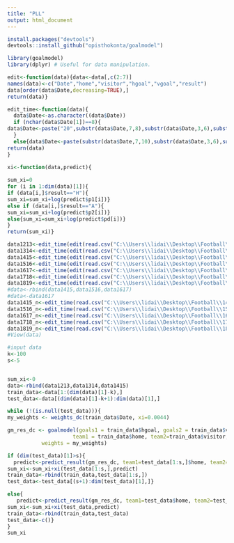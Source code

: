 ---
title: "PLL"
output: html_document
---

```{r}
install.packages("devtools")
devtools::install_github("opisthokonta/goalmodel")
```

```{r}
library(goalmodel)
library(dplyr) # Useful for data manipulation. 
```



```{r}
edit<-function(data){data<-data[,c(2:7)]
names(data)<-c("Date","home","visitor","hgoal","vgoal","result")   
data[order(data$Date,decreasing=TRUE),]
return(data)}
```
```{r}
edit_time<-function(data){
  data$Date<-as.character((data$Date))
  if (nchar(data$Date[1])==8){
data$Date<-paste("20",substr(data$Date,7,8),substr(data$Date,3,6),substr(data$Date,1,2),sep = "")
  }
  else{data$Date<-paste(substr(data$Date,7,10),substr(data$Date,3,6),substr(data$Date,1,2),sep = "")}
return(data)
}
```
```{r}
xi<-function(data,predict){
  
sum_xi=0
for (i in 1:dim(data)[1]){
if (data[i,]$result=="H"){
sum_xi=sum_xi+log(predict$p1[i])}
else if (data[i,]$result=="A"){
sum_xi=sum_xi+log(predict$p2[i])}
else{sum_xi=sum_xi+log(predict$pd[i])}
}
return(sum_xi)}
```

```{r}
data1213<-edit_time(edit(read.csv("C:\\Users\\lidai\\Desktop\\Football\\1314.csv")))
data1314<-edit_time(edit(read.csv("C:\\Users\\lidai\\Desktop\\Football\\1314.csv")))
data1415<-edit_time(edit(read.csv("C:\\Users\\lidai\\Desktop\\Football\\1415.csv")))[1:380,]
data1516<-edit_time(edit(read.csv("C:\\Users\\lidai\\Desktop\\Football\\1516.csv")))
data1617<-edit_time(edit(read.csv("C:\\Users\\lidai\\Desktop\\Football\\1617.csv")))
data1718<-edit_time(edit(read.csv("C:\\Users\\lidai\\Desktop\\Football\\1718.csv")))
data1819<-edit_time(edit(read.csv("C:\\Users\\lidai\\Desktop\\Football\\1819.csv")))
#data<-rbind(data1415,data1516,data1617)
#data<-data1617
data1415_n<-edit_time(read.csv("C:\\Users\\lidai\\Desktop\\Football\\1415.csv"))[1:380,]
data1516_n<-edit_time(read.csv("C:\\Users\\lidai\\Desktop\\Football\\1516.csv"))
data1617_n<-edit_time(read.csv("C:\\Users\\lidai\\Desktop\\Football\\1617.csv"))
data1718_n<-edit_time(read.csv("C:\\Users\\lidai\\Desktop\\Football\\1718.csv"))
data1819_n<-edit_time(read.csv("C:\\Users\\lidai\\Desktop\\Football\\1819.csv"))
#View(data)

```


```{r}
#input data
k<-100
s<-5


sum_xi<-0
data<-rbind(data1213,data1314,data1415)
train_data<-data[1:(dim(data)[1]-k),]
test_data<-data[(dim(data)[1]-k+1):dim(data)[1],]

while (!(is.null(test_data))){
my_weights <- weights_dc(train_data$Date, xi=0.0044)

gm_res_dc <- goalmodel(goals1 = train_data$hgoal, goals2 = train_data$vgoal,
                     team1 = train_data$home, team2=train_data$visitor,dc=TRUE,
           weights = my_weights)

if (dim(test_data)[1]>s){
  predict<-predict_result(gm_res_dc, team1=test_data[1:s,]$home, team2=test_data[1:s,]$visitor, return_df = TRUE)
sum_xi<-sum_xi+xi(test_data[1:s,],predict)
train_data<-rbind(train_data,test_data[1:s,])
test_data<-test_data[(s+1):dim(test_data)[1],]}

else{
   predict<-predict_result(gm_res_dc, team1=test_data$home, team2=test_data$visitor, return_df = TRUE)
sum_xi<-sum_xi+xi(test_data,predict)
train_data<-rbind(train_data,test_data)
test_data<-c()}
}
sum_xi


```
